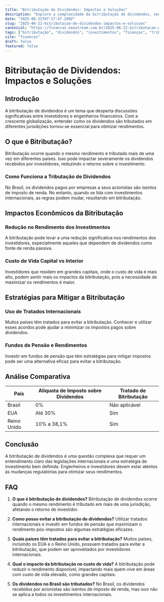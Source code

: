 ```yaml
---
title: "Bitributação de Dividendos: Impactos e Soluções"
description: "Explore a complexidade da bitributação de dividendos, seus impactos econômicos e estratégias para mitigá-los de forma eficaz."
date: "2025-06-22T07:27:47.209Z"
slug: "2025-06-22-bitributacao-de-dividendos-impactos-e-solucoes"
canonical: "https://financas.neostream.com.br/2025-06-22-bitributacao-de-dividendos-impactos-e-solucoes"
tags: ["bitributação", "dividendos", "investimentos", "finanças", "tributação"]
site: "financas"
draft: false
featured: false
---
```


# Bitributação de Dividendos: Impactos e Soluções

## Introdução
A bitributação de dividendos é um tema que desperta discussões significativas entre investidores e engenheiros financeiros. Com a crescente globalização, entender como os dividendos são tributados em diferentes jurisdições tornou-se essencial para otimizar rendimentos.

## O que é Bitributação?
Bitributação ocorre quando o mesmo rendimento é tributado mais de uma vez em diferentes países. Isso pode impactar severamente os dividendos recebidos por investidores, reduzindo o retorno sobre o investimento.

### Como Funciona a Tributação de Dividendos
No Brasil, os dividendos pagos por empresas a seus acionistas são isentos de imposto de renda. No entanto, quando se lida com investimentos internacionais, as regras podem mudar, resultando em bitributação.

## Impactos Econômicos da Bitributação
### Redução no Rendimento dos Investimentos
A bitributação pode levar a uma redução significativa nos rendimentos dos investidores, especialmente aqueles que dependem de dividendos como fonte de renda passiva.

### Custo de Vida Capital vs Interior
Investidores que residem em grandes capitais, onde o custo de vida é mais alto, podem sentir mais os impactos da bitributação, pois a necessidade de maximizar os rendimentos é maior.

## Estratégias para Mitigar a Bitributação
### Uso de Tratados Internacionais
Muitos países têm tratados para evitar a bitributação. Conhecer e utilizar esses acordos pode ajudar a minimizar os impostos pagos sobre dividendos.

### Fundos de Pensão e Rendimentos
Investir em fundos de pensão que têm estratégias para mitigar impostos pode ser uma alternativa eficaz para evitar a bitributação.

## Análise Comparativa
| País | Alíquota de Imposto sobre Dividendos | Tratado de Bitributação |
|------|-------------------------------------|------------------------|
| Brasil | 0% | Não aplicável |
| EUA | Até 30% | Sim |
| Reino Unido | 10% a 38,1% | Sim |

## Conclusão
A bitributação de dividendos é uma questão complexa que requer um entendimento claro das legislações internacionais e uma estratégia de investimento bem definida. Engenheiros e investidores devem estar atentos às mudanças regulatórias para otimizar seus rendimentos.

## FAQ

1. **O que é bitributação de dividendos?**
   Bitributação de dividendos ocorre quando o mesmo rendimento é tributado em mais de uma jurisdição, afetando o retorno do investidor.

2. **Como posso evitar a bitributação de dividendos?**
   Utilizar tratados internacionais e investir em fundos de pensão que maximizam o rendimento pós-impostos são algumas estratégias eficazes.

3. **Quais países têm tratados para evitar a bitributação?**
   Muitos países, incluindo os EUA e o Reino Unido, possuem tratados para evitar a bitributação, que podem ser aproveitados por investidores internacionais.

4. **Qual o impacto da bitributação no custo de vida?**
   A bitributação pode reduzir o rendimento disponível, impactando mais quem vive em áreas com custo de vida elevado, como grandes capitais.

5. **Os dividendos no Brasil são tributados?**
   No Brasil, os dividendos recebidos por acionistas são isentos de imposto de renda, mas isso não se aplica a todos os investimentos internacionais.